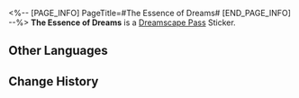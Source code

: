 <%-- [PAGE_INFO]
PageTitle=#The Essence of Dreams#
[END_PAGE_INFO] --%>
{{Stub|Location information}}
{{Item Infobox
|id          = 223809
|image       = Dreamscape Pass Sticker The Essence of Dreams.png{{subst:void|<!--$UPLOAD:<<SpriteOutput/TravelBrochure/StickFigures/223809.png>-<Dreamscape Pass Sticker The Essence of Dreams.png>-<Item Icons>>-->}}
|type        = Dreamscape Pass Sticker
|type2       = The Last Tycoon Stickers
|invCategory = 
|rarity      = 4
|effect      = 
|description = Digital stickers that can be used to decorate the pages of the Dreamtour Handbook. They come in many different styles.
|source1     = [[Investigate the giant rusty Clockie]]
}}
{{Description|Even when dilapidated and rotten, one must look up to the sky.}}
'''The Essence of Dreams''' is a [[Dreamscape Pass]] Sticker.

==Other Languages==
{{Other Languages
|en   = The Essence of Dreams
|zhs  = 梦的内核
|zht  = 夢的核心
|ja   = 夢の中核
|ko   = 꿈의 핵심
|es   = La esencia de los sueños
|fr   = L'essence des rêves
|ru   = Суть грёз
|th   = แก่นของความฝัน
|vi   = Hạt Nhân Của Giấc Mơ
|de   = Die Essenz der Träume
|id   = Inti Mimpi
|pt   = A Essência dos Sonhos
}}

==Change History==
{{Change History|2.2}}